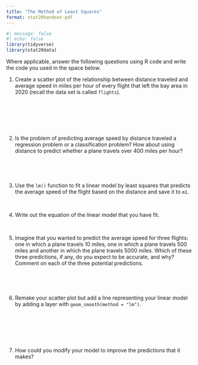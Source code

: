 ```yaml
---
title: "The Method of Least Squares"
format: stat20handout-pdf
---
```


```r
#| message: false
#| echo: false
library(tidyverse)
library(stat20data)
```

Where applicable, answer the following questions using R code and write the code you used in the space below.

@. Create a scatter plot of the relationship between distance traveled and average speed in miles per hour of every flight that left the bay area in 2020 (recall the data set is called `flights`).

\

\

\

@. Is the problem of predicting average speed by distance traveled a regression problem or a classification problem? How about using distance to predict whether a plane travels over 400 miles per hour?

\

\



@. Use the `lm()` function to fit a linear model by least squares that predicts the average speed of the flight based on the distance and save it to `m1`.

\

@. Write out the equation of the linear model that you have fit.


\

@. Imagine that you wanted to predict the average speed for three flights: one in which a plane travels 10 miles, one in which a plane travels 500 miles and another in which the plane travels 5000 miles. Which of these three  predictions, if any, do you expect to be accurate, and why? Comment on each of the three potential predictions.

\

\

<!---
@. Imagine that you wanted to predict the average speed for two flights: one in which a plane travels 500 miles, and What average speed would does your model predict for a flight travelling 0 miles? 500 miles? 5000 miles? 

@. Which of the three predictions in the last question, if any, do you expect to be accurate and why?
-->

@. Remake your scatter plot but add a line representing your linear model by adding a layer with `geom_smooth(method = "lm")`. 

\

\

\

@. How could you modify your model to improve the predictions that it makes?

\

<!---
`lm()` uses the closed form equations to find the least squares estimates but there are other ways to do this optimization; one was discussed in the notes. We will have you go through this method in this problem set. 

The function `rss` below is meant to mirror the formula for $\text{RSS}$ for a simple linear regression model:

$$ \text{RSS}(b_0,b_1) = \sum_{i = 1}^n \left(y_i - (b_{0} + b_1x_i    )\right)^2$$
```r
#| echo: true
#| eval: false
rss <- function(coef) {
  ((flights$avg_speed - (coef[1] + coef[2] * flights$distance))^2)
}
```


`coef[1]` and `coef[2]` represent $b_0$ and $b_1$, respectively and refer to the first two elements of a vector called `coef` which is the argument of the function. 

@. Use `optim()` to find the slope $b_0$ and intercept $b_1$ that minimizes the RSS function. *Play around with starting values of $b_0$ and $b_1$ in the `par` vector until you get something that you like*; **do not plug in the exact estimates you get from using `lm()`.** Comment on whether it matches the estimates that come out of `lm()`. Fill in the template below with the starting values that you settle on. 


```r
#| echo: true
#| eval: false
optim(par = c( , ), fn = )
```

\

\

@. Change the `rss` function from the last question so it captures the sum of the *absolute value of the residuals*. This is given by the function below. 


$$ \text{RSABS}(b_0,b_1)= \sum_{i = 1}^n \left|y_i - (b_{0} + b_1x_i)    \right|$$



> Call this new function you make `rsabs`. You can fill in the template below (you do not need to use all of the space, this is just so you have more room to write).

```r
#| echo: true
#| eval: false
rsabs <- function(coef) {
  
  
  
  
  
}
```

@. Use `rsabs` to estimate the parameters $b_0$ and $b_1$ using `optim()` as you did before. *Play around with starting values for the `par` vector until you get something that you like*; **do not plug in the exact estimates you get from using `lm()`.** Fill in the template below with the starting values that you settle on. 

```r
#| echo: true
#| eval: false
optim(par = c( , ), fn = )
```


@. Comment on how well the estimates from `rsabs` match the estimates that come out of `lm()` and the estimates that you got from `rss` in two or more sentences.  

\
-->

